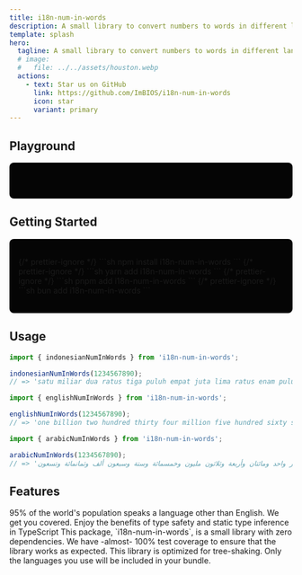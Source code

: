 ```yaml
---
title: i18n-num-in-words
description: A small library to convert numbers to words in different languages
template: splash
hero:
  tagline: A small library to convert numbers to words in different languages
  # image:
  #   file: ../../assets/houston.webp
  actions:
    - text: Star us on GitHub
      link: https://github.com/ImBIOS/i18n-num-in-words
      icon: star
      variant: primary
---
```



## Playground

<section style="background: #050505; padding: 2rem 1rem; border-radius: 0.5rem;">
  <Tabs>
    <TabItem label="English" >
    <Playground lang="en" client:load />
    </TabItem>
    <TabItem label="Bahasa Indonesia">
    <Playground lang="id" client:load />
    </TabItem>

  </Tabs>
</section>

## Getting Started

<section style="background: #050505; padding: 2rem 1rem; border-radius: 0.5rem;">
  <Tabs>
    {/* prettier-ignore */}
    <TabItem label="npm" >
    ```sh
    npm install i18n-num-in-words
    ```
    </TabItem>
    {/* prettier-ignore */}
    <TabItem label="yarn">
    ```sh
    yarn add i18n-num-in-words
    ```
    </TabItem>
    {/* prettier-ignore */}
    <TabItem label="pnpm">
    ```sh
    pnpm add i18n-num-in-words
    ```
    </TabItem>
    {/* prettier-ignore */}
    <TabItem label="bun">
    ```sh
    bun add i18n-num-in-words
    ```
    </TabItem>
  </Tabs>
</section>

## Usage

```ts
import { indonesianNumInWords } from 'i18n-num-in-words';

indonesianNumInWords(1234567890);
// => 'satu miliar dua ratus tiga puluh empat juta lima ratus enam puluh tujuh ribu delapan ratus sembilan puluh'

import { englishNumInWords } from 'i18n-num-in-words';

englishNumInWords(1234567890);
// => 'one billion two hundred thirty four million five hundred sixty seven thousand eight hundred ninety'

import { arabicNumInWords } from 'i18n-num-in-words';

arabicNumInWords(1234567890);
// => 'مليار واحد ومائتان وأربعة وثلاثون مليون وخمسمائة وستة وسبعون ألف وثمانمائة وتسعون'
```

## Features

<CardGrid stagger>
  <Card title="Internationalized" icon="translate">
    95% of the world's population speaks a language other than English. We get
    you covered.
  </Card>
  <Card title="Fully type safe" icon="approve-check-circle">
    Enjoy the benefits of type safety and static type inference in TypeScript
  </Card>
  <Card title="Small bundle size" icon="puzzle">
    This package, `i18n-num-in-words`, is a small library with zero
    dependencies.
  </Card>
  <Card title="100% test coverage" icon="rocket">
    We have -almost- 100% test coverage to ensure that the library works as
    expected.
  </Card>
  <Card title="Optimized for tree-shaking" icon="random">
    This library is optimized for tree-shaking. Only the languages you use will
    be included in your bundle.
  </Card>
</CardGrid>
